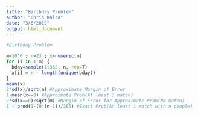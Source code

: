 ```yaml
---
title: "Birthday Problem"
author: "Chris Kalra"
date: "3/6/2019"
output: html_document
---
```


```r
#Birthday Problem

m=10^6 ; n=23 ; x=numeric(m)
for (i in 1:m) {
  bday=sample(1:365, n, rep=T)
  x[i] = n - length(unique(bday))
}
mean(x)
2*sd(x)/sqrt(m) #Approximate Margin of Error
1-mean(x==0) #Approimate Prob(At least 1 match)
2*sd(x==0)/sqrt(m) #Margin of Error for Approximate Prob(No match)
1 - prod(1-(0:(n-1))/365) #Exact Prob(At least 1 match with n people)
```
